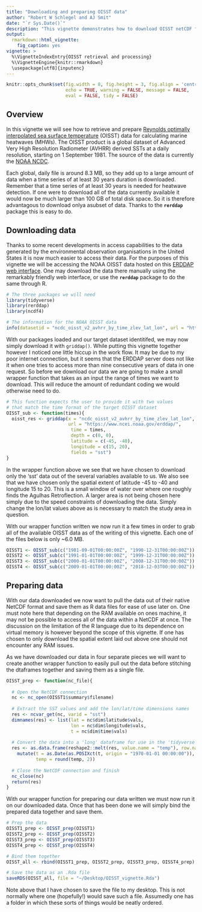 ```yaml
---
title: "Downloading and preparing OISST data"
author: "Robert W Schlegel and AJ Smit"
date: "`r Sys.Date()`"
description: "This vignette demonstrates how to download OISST netCDF files and prepare them for the detection of extreme events."
output: 
  rmarkdown::html_vignette:
    fig_caption: yes
vignette: >
  %\VignetteIndexEntry{OISST retrieval and processing}
  %\VignetteEngine{knitr::rmarkdown}
  \usepackage[utf8]{inputenc}
---
```


```r
knitr::opts_chunk$set(fig.width = 8, fig.height = 3, fig.align = 'centre',
                      echo = TRUE, warning = FALSE, message = FALSE,
                      eval = FALSE, tidy = FALSE)
```

## Overview

In this vignette we will see how to retrieve and prepare [Reynolds optimally interpolated sea surface temperature](https://journals.ametsoc.org/doi/full/10.1175/2007JCLI1824.1) (OISST) data for calculating marine heatwaves (MHWs). The OISST product is a global dataset of Advanced Very High Resolution Radiometer (AVHRR) derived SSTs at a daily resolution, starting on 1 September 1981. The source of the data is currently the [NOAA NCDC](https://www.ncdc.noaa.gov/oisst). 

Each global, daily file is around 8.3 MB, so they add up to a large amount of data when a time series of at least 30 years duration is downloaded. Remember that a time series of at least 30 years is needed for heatwave detection. If one were to download all of the data currently available it would now be much larger than 100 GB of total disk space. So it is therefore advantagous to download onlya  asubset of data. Thanks to the __`rerddap`__ package this is easy to do.

## Downloading data

Thanks to some recent developments in access capabilities to the data generated by the environmental observation organisations in the United States it is now much easier to access their data. For the purposes of this vignette we will be accessing the NOAA OISST data hosted on this [ERDDAP web interface](https://www.ncei.noaa.gov/erddap/griddap/ncdc_oisst_v2_avhrr_by_time_zlev_lat_lon.html). One may download the data there manually using the remarkably friendly web interface, or use the __`rerddap`__ package to do the same through R.

```r
# The three packages we will need
library(tidyverse)
library(rerddap)
library(ncdf4)

# The information for the NOAA OISST data
info(datasetid = "ncdc_oisst_v2_avhrr_by_time_zlev_lat_lon", url = "https://www.ncei.noaa.gov/erddap/")
```

With our packages loaded and our target dataset identitifed, we may now simply download it with `griddap()`. While putting this vignette together however I noticed one little hiccup in the work flow. It may be due to my poor internet connection, but it seems that the ERDDAP server does not like it when one tries to access more than nine consecutive years of data in one request. So before we download our data we are going to make a small wrapper function that takes as an input the range of times we want to download. This will reduce the amount of redundant coding we would otherwise need to do.

```r
# This function expects the user to provide it with two values 
# that match the time format of the target OISST dataset
OISST_sub <- function(times){
  oisst_res <- griddap(x = "ncdc_oisst_v2_avhrr_by_time_zlev_lat_lon", 
                       url = "https://www.ncei.noaa.gov/erddap/", 
                        time = times, 
                        depth = c(0, 0),
                        latitude = c(-45, -40),
                        longitude = c(15, 20),
                        fields = "sst")
}
```

In the wrapper function above we see that we have chosen to download only the 'sst' data out of the several variables available to us. We also see that we have chosen only the spatial extent of latitude -45 to -40 and longitude 15 to 20. This is a small window of water over where one roughly finds the Agulhas Retroflection. A larger area is not being chosen here simply due to the speed constraints of downloading the data. Simply change the lon/lat values above as is necessary to match the study area in question.

With our wrapper function written we now run it a few times in order to grab all of the available OISST data as of the writing of this vignette. Each one of the files below is only ~6.0 MB.

```r
OISST1 <- OISST_sub(c("1981-09-01T00:00:00Z", "1990-12-31T00:00:00Z"))
OISST2 <- OISST_sub(c("1991-01-01T00:00:00Z", "1999-12-31T00:00:00Z"))
OISST3 <- OISST_sub(c("2000-01-01T00:00:00Z", "2008-12-31T00:00:00Z"))
OISST4 <- OISST_sub(c("2009-01-01T00:00:00Z", "2018-12-03T00:00:00Z"))
```

## Preparing data

With our data downloaded we now want to pull the data out of their native NetCDF format and save them as R data files for ease of use later on. One must note here that depending on the RAM available on ones machine, it may not be possible to access all of the data within a NetCDF at once. The discussion on the limitation of the R language due to its dependence on virtual memory is however beyond the scope of this vignette. If one has chosen to only download the spatial extent laid out above one should not encounter any RAM issues.

As we have downloaded our data in four separate pieces we will want to create another wrapper function to easily pull out the data before stitching the dtaframes together and saving them as a single file.

```r
OISST_prep <- function(nc_file){
  
  # Open the NetCDF connection
  nc <- nc_open(OISST1$summary$filename)
  
  # Extract the SST values and add the lon/lat/time dimensions names
  res <- ncvar_get(nc, varid = "sst")
  dimnames(res) <- list(lat = nc$dim$latitude$vals,
                        lon = nc$dim$longitude$vals,
                        t = nc$dim$time$vals)
  
  # Convert the data into a 'long' dataframe for use in the 'tidyverse' ecosystem
  res <- as.data.frame(reshape2::melt(res, value.name = "temp"), row.names = NULL) %>% 
    mutate(t = as.Date(as.POSIXct(t, origin = "1970-01-01 00:00:00")),
           temp = round(temp, 2))
  
  # Close the NetCDF connection and finish
  nc_close(nc)
  return(res)
}
```

With our wrapper function for preparing our data written we must now run it on our downloaded data. Once that has been done we will simply bind the prepared data together and save them.

```r
# Prep the data
OISST1_prep <- OISST_prep(OISST1)
OISST2_prep <- OISST_prep(OISST2)
OISST3_prep <- OISST_prep(OISST3)
OISST4_prep <- OISST_prep(OISST4)

# Bind them together
OISST_all <- rbind(OISST1_prep, OISST2_prep, OISST3_prep, OISST4_prep)

# Save the data as an .Rda file
saveRDS(OISST_all, file = "~/Desktop/OISST_vignette.Rda")
```

Note above that I have chosen to save the file to my desktop. This is not normally where one (hopefully!) would save such a file. Assumedly one has a folder in which these sorts of things would be neatly ordered.
